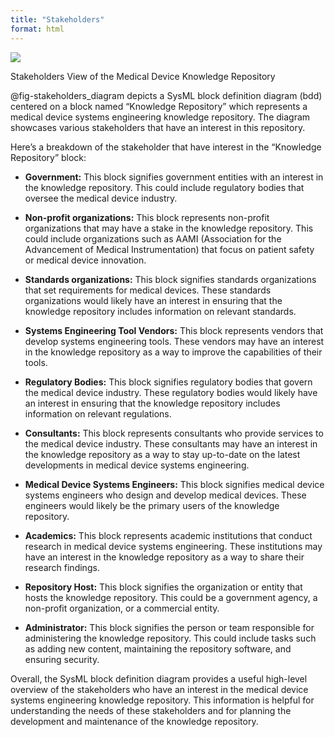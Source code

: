 ```yaml
---
title: "Stakeholders"
format: html
---
```


```{=html}
<!-- 

Make a digram of the stakeholders. Use as references the stakeholders viewpoint from the book on Systems Engineering dymistified.

Stakeholders:

Medical Device Systems Engineer
Repository administrator
Standards
Academics
Regulatory Bodies

The medical device systems engineer can be both a customer and a source (SME for content creation for the repository)

-->
```

::: {#fig-stakeholders_diagram}
![](images/paste-17.png)

Stakeholders View of the Medical Device Knowledge Repository
:::

@fig-stakeholders_diagram depicts a SysML block definition diagram (bdd) centered on a block named “Knowledge Repository” which represents a medical device systems engineering knowledge repository. The diagram showcases various stakeholders that have an interest in this repository.

Here's a breakdown of the stakeholder that have interest in the “Knowledge Repository” block:

-   **Government:** This block signifies government entities with an interest in the knowledge repository. This could include regulatory bodies that oversee the medical device industry.

-   **Non-profit organizations:** This block represents non-profit organizations that may have a stake in the knowledge repository. This could include organizations such as AAMI (Association for the Advancement of Medical Instrumentation) that focus on patient safety or medical device innovation.

-   **Standards organizations:** This block signifies standards organizations that set requirements for medical devices. These standards organizations would likely have an interest in ensuring that the knowledge repository includes information on relevant standards.

-   **Systems Engineering Tool Vendors:** This block represents vendors that develop systems engineering tools. These vendors may have an interest in the knowledge repository as a way to improve the capabilities of their tools.

-   **Regulatory Bodies:** This block signifies regulatory bodies that govern the medical device industry. These regulatory bodies would likely have an interest in ensuring that the knowledge repository includes information on relevant regulations.

-   **Consultants:** This block represents consultants who provide services to the medical device industry. These consultants may have an interest in the knowledge repository as a way to stay up-to-date on the latest developments in medical device systems engineering.

-   **Medical Device Systems Engineers:** This block signifies medical device systems engineers who design and develop medical devices. These engineers would likely be the primary users of the knowledge repository.

-   **Academics:** This block represents academic institutions that conduct research in medical device systems engineering. These institutions may have an interest in the knowledge repository as a way to share their research findings.

-   **Repository Host:** This block signifies the organization or entity that hosts the knowledge repository. This could be a government agency, a non-profit organization, or a commercial entity.

-   **Administrator:** This block signifies the person or team responsible for administering the knowledge repository. This could include tasks such as adding new content, maintaining the repository software, and ensuring security.

Overall, the SysML block definition diagram provides a useful high-level overview of the stakeholders who have an interest in the medical device systems engineering knowledge repository. This information is helpful for understanding the needs of these stakeholders and for planning the development and maintenance of the knowledge repository.

<!--

Some additional insights that can be gleaned from the diagram:

-   The fact that the “Knowledge Repository” block is located in the center of the diagram suggests that it is a central resource that is important to all of the stakeholders.

-   The lines connecting the stakeholder blocks to the “Knowledge Repository” block indicate that all of the stakeholders have a two-way relationship with the repository. In other words, the stakeholders can both access information from the repository and contribute information to the repository.

-->